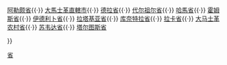 {{Navbox
|name  = 敘利亞行政區劃
|title = {{SYR}}[[叙利亚行政区划|行政区划]]
|image = [[Image:Flag of the United Arab Republic.svg|50px|Flag of Syria]]
|list1 = <div>
[[哈塞克省]]{{·}} [[阿勒颇省]]{{·}} [[大馬士革|大馬士革直轄市]]{{·}} [[德拉省]]{{·}} [[代尔祖尔省]]{{·}} [[哈馬省]]{{·}} [[霍姆斯省]]{{·}} [[伊德利卜省]]{{·}} [[拉塔基亚省]]{{·}} [[库奈特拉省]]{{·}} [[拉卡省]]{{·}} [[大马士革农村省]]{{·}} [[苏韦达省]]{{·}} [[塔尔图斯省]]
</div>
}}<noinclude>
[[Category:敘利亞行政區劃模板|省]]
</noinclude>